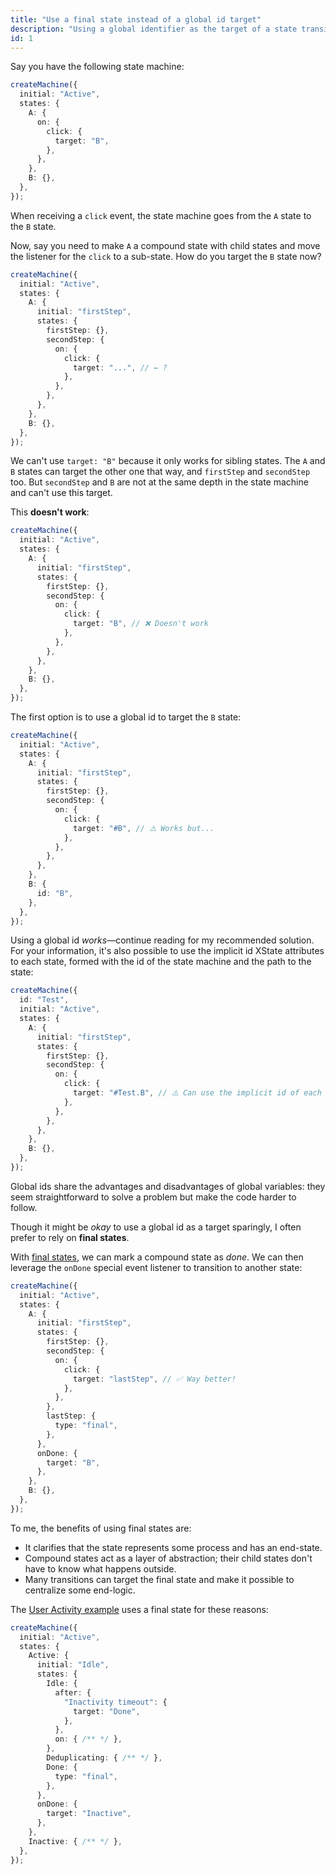 ```yaml
---
title: "Use a final state instead of a global id target"
description: "Using a global identifier as the target of a state transition can feel brutal. A more elegant solution I prefer is relying on final states."
id: 1
---
```


Say you have the following state machine:

```ts
createMachine({
  initial: "Active",
  states: {
    A: {
      on: {
        click: {
          target: "B",
        },
      },
    },
    B: {},
  },
});
```

When receiving a `click` event, the state machine goes from the `A` state to the `B` state.

Now, say you need to make `A` a compound state with child states and move the listener for the `click` to a sub-state. How do you target the `B` state now?

```ts
createMachine({
  initial: "Active",
  states: {
    A: {
      initial: "firstStep",
      states: {
        firstStep: {},
        secondStep: {
          on: {
            click: {
              target: "...", // ← ?
            },
          },
        },
      },
    },
    B: {},
  },
});
```

We can't use `target: "B"` because it only works for sibling states. The `A` and `B` states can target the other one that way, and `firstStep` and `secondStep` too. But `secondStep` and `B` are not at the same depth in the state machine and can't use this target.

This **doesn't work**:

```ts {11}
createMachine({
  initial: "Active",
  states: {
    A: {
      initial: "firstStep",
      states: {
        firstStep: {},
        secondStep: {
          on: {
            click: {
              target: "B", // ❌ Doesn't work
            },
          },
        },
      },
    },
    B: {},
  },
});
```

The first option is to use a global id to target the `B` state:

```ts {11,18}
createMachine({
  initial: "Active",
  states: {
    A: {
      initial: "firstStep",
      states: {
        firstStep: {},
        secondStep: {
          on: {
            click: {
              target: "#B", // ⚠️ Works but...
            },
          },
        },
      },
    },
    B: {
      id: "B",
    },
  },
});
```

Using a global id *works*—continue reading for my recommended solution. For your information, it's also possible to use the implicit id XState attributes to each state, formed with the id of the state machine and the path to the state:

```ts {2,12,18}
createMachine({
  id: "Test",
  initial: "Active",
  states: {
    A: {
      initial: "firstStep",
      states: {
        firstStep: {},
        secondStep: {
          on: {
            click: {
              target: "#Test.B", // ⚠️ Can use the implicit id of each state
            },
          },
        },
      },
    },
    B: {},
  },
});
```

Global ids share the advantages and disadvantages of global variables: they seem straightforward to solve a problem but make the code harder to follow.

Though it might be *okay* to use a global id as a target sparingly, I often prefer to rely on **final states**.

With [final states](https://stately.ai/docs/final-states), we can mark a compound state as *done*. We can then leverage the `onDone` special event listener to transition to another state:

```ts {11,15-17,19-21}
createMachine({
  initial: "Active",
  states: {
    A: {
      initial: "firstStep",
      states: {
        firstStep: {},
        secondStep: {
          on: {
            click: {
              target: "lastStep", // ✅ Way better!
            },
          },
        },
        lastStep: {
          type: "final",
        },
      },
      onDone: {
        target: "B",
      },
    },
    B: {},
  },
});
```

To me, the benefits of using final states are:

- It clarifies that the state represents some process and has an end-state.
- Compound states act as a layer of abstraction; their child states don't have to know what happens outside.
- Many transitions can target the final state and make it possible to centralize some end-logic.

The [User Activity example](http://localhost:4321/user-activity/) uses a final state for these reasons:

```ts {8-12,16-18,20-22}
createMachine({
  initial: "Active",
  states: {
    Active: {
      initial: "Idle",
      states: {
        Idle: {
          after: {
            "Inactivity timeout": {
              target: "Done",
            },
          },
          on: { /** */ },
        },
        Deduplicating: { /** */ },
        Done: {
          type: "final",
        },
      },
      onDone: {
        target: "Inactive",
      },
    },
    Inactive: { /** */ },
  },
});
```
